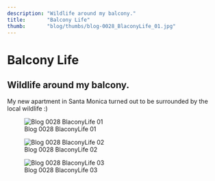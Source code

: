 ```yaml
---
description: "Wildlife around my balcony."
title:       "Balcony Life"
thumb:       "blog/thumbs/blog-0028_BlaconyLife_01.jpg"
---
```


Balcony Life
============

Wildlife around my balcony.
---------------------------

My new apartment in Santa Monica turned out to be surrounded by the local wildlife :)

![Blog 0028 BlaconyLife 01](/images/blog/blog-0028_BlaconyLife_01.jpg)

![Blog 0028 BlaconyLife 02](/images/blog/blog-0028_BlaconyLife_02.jpg)

![Blog 0028 BlaconyLife 03](/images/blog/blog-0028_BlaconyLife_03.jpg)
